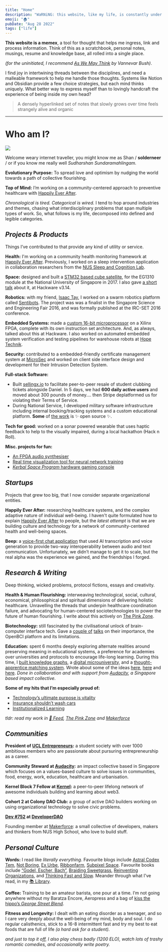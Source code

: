```yaml
---
title: "Home"
description: "WaRNiNG: this website, like my life, is constantly under construction."
emoji: "🏠"
pubDate: "Aug 28 2022"
tags: ["life"]
---
```



**This website is a memex**, a tool for thought that helps me ingress, link and process information. Think of this as a scratchbook, personal notes, musings, resume and knowledge base, all rolled into a single place.

_(for the uninitiated, I recommend [As We May Think](https://www.theatlantic.com/magazine/archive/1945/07/as-we-may-think/303881/) by Vannevar Bush)_.

I find joy in intertwining threads between the disciplines, and need a malleable framework to help me handle those thoughts. Systems like Notion and Obsidian provide a few choice strategies, but each mind thinks uniquely. What better way to express myself than to lovingly handcraft the experience of being inside my own head?

> A densely hyperlinked set of notes that slowly grows over time feels strangely alive and organic

---

# Who am I?

<img src="/pfp-min.png" class="w-36 h-36" />

Welcome weary internet traveller, you might know me as Shan / **solderneer** / or if you know me really well _Sudharshan Sundaramahlingam._

**Evolutionary Purpose:** To spread love and optimism by nudging the world towards a path of collective flourishing.

**Top of Mind:** I’m working on a community-centered approach to preventive healthcare with [Happily Ever After](https://hea.care/).

_Chronological is tired. Categorical is wired._ I tend to hop around industries and themes, chasing what interdisciplinary problems that span multiple types of work. So, what follows is my life, decomposed into defined and legible categories.

## _Projects & Products_

<Callout emoji="💜" color="bg-violet-50">Things I’ve contributed to that provide any kind of utility or service.</Callout>

**Health:** I'm working on a community health monitoring framework at [Happily Ever After](https://hea.care). Previously, I worked on a sleep intervention application in collaboration researchers from the [NUS Sleep and Cognition Lab](https://sleepcognition-lab.org/).

**Space:** designed and built a [STM32 based cube satellite](https://github.com/solderneer/ARMsat), for the EG1310 module at the National University of Singapore in 2017. I also gave [a short talk](https://engineers.sg/video/tm32-based-nanosatellite-project-hackware-v3-14159--1773) about it, at Hackware v3.14.

**Robotics:** with my friend, [Isaac Tay](https://github.com/IsaacTay), I worked on a swarm robotics platform called [Sentibots](https://github.com/solderneer/Sentibots). The project was was a finalist in the Singapore Science and Engineering Fair 2016, and was formally published at the IRC-SET 2016 conference.

**Embedded Systems:** made a [custom 16-bit microprocessor](https://github.com/solderneer/artemis) on a Xilinx FPGA, complete with its own instruction set architecture. And, as always, talked about this at Hackware. I also worked on automated embedded system verification and testing pipelines for warehouse robots at [Hope Technik](https://www.hopetechnik.com/).

**Security:** contributed to a embedded-friendly certificate management system at [MicroSec](https://www.usec.io/) and worked on client side interface design and development for their Intrusion Detection System.

**Full-stack Software:**

- Built [sellingx.io](http://sellingx.io) to facilitate peer-to-peer resale of student clubbing tickets alongside Daniel. In 5 days, we had **600 daily active users** and moved about 300 pounds of money…. then Stripe deplatformed us for violating their Terms of Service.
- During National Service, I developed military software infrastructure including internal booking/tracking systems and a custom educational platform. **Some** of [the work](https://github.com/digital-okra) is ✨ open source ✨.

**Tech for good:** worked on a sonar powered wearable that uses haptic feedback to help to the visually impaired, during a local hackathon (Hack n Roll).

**Misc. projects for fun:**

- [An FPGA audio synthesiser](https://github.com/solderneer/Synthesia)
- [Real time visualization tool for neural network training](https://github.com/makerforceio/nviz)
- [_Kerbal Space Program_ hardware gaming console](https://makerforce.io/the-ksp-command-station-2/)

## _Startups_

<Callout emoji="🚀" color="bg-violet-50">Projects that grew too big, that I now consider separate organizational entities.</Callout>

**Happily Ever After:** researching healthcare systems, and the complex adaptive nature of individual well-being. I haven't quite formulated how to explain [Happily Ever After](https://hea.care/) to people, but the _latest attempt_ is that we are building culture and technology for a network of community-centered health and well-being spaces.

**Beep:** a [voice-first chat application](https://beepvoice.app/) that used AI transcription and voice generation to provide two-way interoperability between audio and text communication. Unfortunately, we didn’t manage to get it to scale, but the real alpha was the experience we gained, and the friendships I forged.

## _Research & Writing_

<Callout emoji="🧠" color="bg-violet-50">Deep thinking, wicked problems, protocol fictions, essays and creativity.</Callout>

**Health & Human Flourishing:** interweaving technological, social, cultural, economical, philosophical and spiritual dimensions of delivering holistic healthcare. Unravelling the threads that underpin healthcare coordination failure, and advocating for human-centered sociotechnologies to power the future of human flourishing. I write about this actively on [The Pink Zone](https://heacare.substack.com).

**Biotechnology:** still fascinated by the civilisational unlock of brain-computer interface tech. Gave a [couple of](https://engineers.sg/video/openbci-an-introduction-to-brain-computer-interfaces-hackware-v5-5-x-stackx--3629) [talks](https://engineers.sg/video/love-at-first-byte-a-romantic-journey-into-the-future-of-us-geekcampsg-2019--3718) on their importance, the OpenBCI platform and its limitations.

**Education:** spent 6 months deeply exploring alternate realities around preserving meaning in educational systems, a preference for academies over universities and protocols to encourage life-long learning. During this time, I [built knowledge graphs](https://github.com/axiomacademy/content-loader), a [digital microuniversity](https://github.com/axiomacademy/solo), and a [thought-apprentice matching system](https://github.com/axiomacademy/v0.1-student-app). Wrote about some of the ideas [here](https://makerforce.io/learning-used-to-be-fun/), [here](https://makerforce.io/institutionalised-learning/) and [here](https://makerforce.io/do-you-need-to-be-taught-to-teach/). _Done in collaboration and with support from [Audacity](https://audacity.world), a Singapore based impact collective._

**Some of my hits that I’m especially proud of:**

- [Technology’s ultimate purpose is vitality](https://heacare.substack.com/p/technologys-ultimate-purpose-is-vitality)
- [Insurance shouldn’t wash cars](https://heacare.substack.com/p/insurance-shouldnt-wash-cars)
- [Institutionalized Learning](https://makerforce.io/institutionalised-learning/)

_tldr: read my work in [📝 Feed](https://solderneer.me/blog/), [The Pink Zone](https://heacare.substack.com/) and [Makerforce](https://makerforce.io/)_

## _Communities_

**President of [UCL Entrepreneurs](https://ucle.co):** a student society with over 1000 ambitious members who are passionate about pursuring entrepreneurship as a career.

**Community Steward at [Audacity](https://audacity.world):** an impact collective based in Singapore which focuses on a values-based culture to solve issues in communities, food, energy, work, education, healthcare and urbanisation.

**Kernel Block 7 Fellow at [Kernel](https://kernel.community/):** a peer-to-peer lifelong network of awesome individuals building and learning about web3.

**Cohort 2 at Colony DAO Club:** a group of active DAO builders working on using organizational technology to solve civic problems.

**[Dev #752](https://rainbow.me/solderneer.eth?nft=ethereum_0x25ed58c027921e14d86380ea2646e3a1b5c55a8b_752) at [DeveloperDAO](https://www.developerdao.com/)**

Founding member at [Makerforce](https://makerforce.io): a small collective of developers, makers and thinkers from NUS High School, who love to build stuff.

## _Personal Culture_

**Words:** I read like _literally everything_. Favourite blogs include [Astral Codex Tem](https://astralcodexten.substack.com/), [Not Boring](https://www.notboring.co/), [Ex Urbe](https://www.exurbe.com/about/), [Ribbonfarm](https://www.ribbonfarm.com/), [Subpixel Space](https://subpixel.space/). Favourite books include [“Godel, Escher, Bach”](https://www.amazon.co.uk/Godel-Escher-Bach-Eternal-Golden/dp/0465026567), [Braiding Sweetgrass](https://www.goodreads.com/book/show/17465709-braiding-sweetgrass), [Reinventing Organizations](https://reinventingorganizationswiki.com/en/), and [Thinking Fast and Slow](https://www.amazon.co.uk/Thinking-Fast-Slow-Daniel-Kahneman/dp/0141033576). Meander through what I've read, in my [📚 Library](https://solderneer.notion.site/7f580c6801a1407a849d2dd01752c815?v=fb709826213142b7b9bd8f2e7d91b02c).

**Coffee:** Training to be an amateur barista, one pour at a time. I’m not going anywhere without my Baratza Encore, Aeropress and a bag of [kiss the hippo’s _George Street Blend_](https://kissthehippo.com/collections/coffee).

**Fitness and Longevity:** I dealt with an eating disorder as a teenager, and so I care very deeply about the well-being of my mind, body and soul. I do regular calisthenics, stick to a 16-8 intermittent fast and try my best to eat foods that are full of life _(a hard ask for a student)._

_and just to top it off, I also play chess badly (1200 ELO), watch lots of trashy romantic comedies, and occasionally write poetry._
